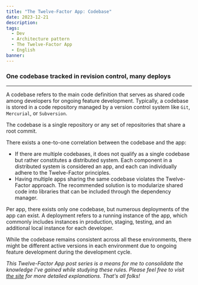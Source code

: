 ```yaml
---
title: "The Twelve-Factor App: Codebase"
date: 2023-12-21
description:
tags:
  - Dev
  - Architecture pattern
  - The Twelve-Factor App
  - English
banner:
---
```


### One codebase tracked in revision control, many deploys

---

A codebase refers to the main code definition that serves as shared code among
developers for ongoing feature development. Typically, a codebase is stored in a
code repository managed by a version control system like `Git`, `Mercurial`,
or `Subversion`.

The codebase is a single repository or any set of repositories that share a root
commit.

There exists a one-to-one correlation between the codebase and the app:

* If there are multiple codebases, it does not qualify as a single codebase but
rather constitutes a distributed system. Each component in a distributed system
is considered an app, and each can individually adhere to the
Twelve-Factor principles.
* Having multiple apps sharing the same codebase violates the Twelve-Factor approach.
The recommended solution is to modularize shared code into libraries that can be
included through the dependency manager.

Per app, there exists only one codebase, but numerous deployments of the app can
exist. A deployment refers to a running instance of the app, which commonly
includes instances in production, staging, testing, and an additional local
instance for each developer.

While the codebase remains consistent across all these environments, there might
be different active versions in each environment due to ongoing feature
development during the development cycle.

_This Twelve-Factor App post series is a means for me to consolidate the knowledge
I've gained while studying these rules. Please feel free to visit 
[the site](https://12factor.net/) for more detailed explanations.
That's all folks!_